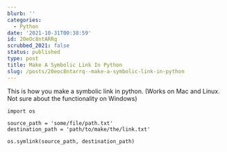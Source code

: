 ```yaml
---
blurb: ''
categories:
  - Python
date: '2021-10-31T00:38:59'
id: 20eOc8ntARRq
scrubbed_2021: false
status: published
type: post
title: Make A Symbolic Link In Python
slug: /posts/20eoc8ntarrq--make-a-symbolic-link-in-python
---
```


This is how you make a symbolic link in python. (Works on Mac and Linux. Not sure about the functionality on Windows)

```python3
import os

source_path = 'some/file/path.txt'
destination_path = 'path/to/make/the/link.txt'

os.symlink(source_path, destination_path)
```
